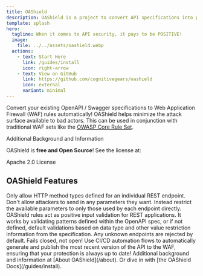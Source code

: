```yaml
---
title: OAShield
description: OAShield is a project to convert API specifications into positive WAF rules
template: splash
hero:
  tagline: When it comes to API security, it pays to be POSITIVE!
  image:
    file: ../../assets/oashield.webp
  actions:
    - text: Start Here
      link: /guides/install
      icon: right-arrow
    - text: View on GitHub
      link: https://github.com/cognitivegears/oashield
      icon: external
      variant: minimal
---
```



Convert your existing OpenAPI / Swagger specifications to Web Application Firewall (WAF)
rules automatically! OAShield helps minimize the attack surface available to bad actors.
This can be used in conjunction with traditional WAF sets like the [OWASP Core Rule Set](https://owasp.org/www-project-modsecurity-core-rule-set/).


<LinkButton href="about.html" variant="secondary" icon="magnifier">Additional Background and Information</LinkButton>

OAShield is **free and Open Source**! See the license at:

<LinkButton href="LICENSE.html" variant="secondary" icon="open-book">Apache 2.0 License</LinkButton>

## OAShield Features

<CardGrid stagger>
	<Card title="HTTP Method Restriction" icon="information">
		Only allow HTTP method types defined for an individual REST endpoint.
	</Card>
	<Card title="Parameter Validation" icon="add-document">
		Don't allow attackers to send in any parameters they want. Instead restrict
		the available parameters to only those used by each endpoint directly.
	</Card>
	<Card title="Data Type Checking" icon="setting">
		OAShield rules act as positive input validation for REST applications. It works by
		validating patterns defined within the OpenAPI spec, or if not defined, default
		validations based on data type and other value restriction information from the
		specification.
	</Card>
	<Card title="Unknown Endpoint Rejection" icon="warning">
		Any unknown endpoints are rejected by default. Fails closed, not open!
	</Card>
	<Card title="DevSecOps Friendly" icon="rocket">
		Use CI/CD automation flows to automatically generate and publish the most recent
		version of the API to the WAF, ensuring that your protection is always up to date!
	</Card>
	<Card title="Read the docs" icon="open-book">
		Additional background and information at [About OAShield](/about). Or dive in with [the OAShield Docs](/guides/install).
	</Card>
</CardGrid>
